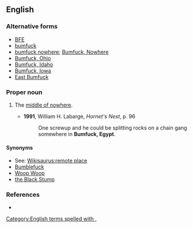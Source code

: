 ==English==

===Alternative forms===
* [[BFE]]
* [[bumfuck]]
* [[bumfuck nowhere]]; [[Bumfuck, Nowhere]]
* [[Bumfuck, Ohio]]
* [[Bumfuck, Idaho]]
* [[Bumfuck, Iowa]]
* [[East Bumfuck]]

===Proper noun===
{{en-proper noun|head=[[bumfuck|Bumfuck]], [[Egypt]]}}

# {{context|vulgar|idiomatic|US|originally|military slang|lang=en}} The [[middle of nowhere]].
#* '''1991''', William H. Labarge, ''Hornet's Nest'', p. 96
#*: One screwup and he could be splitting rocks on a chain gang somewhere in '''Bumfuck, Egypt'''.

====Synonyms====
* See: [[Wikisaurus:remote place]]
* [[Bumblefuck]]
* [[Woop Woop]] {{qualifier|Australia}}
* [[the Black Stump]] {{qualifier|Australia}}

===References===
* {{reference-book|author=Elting, John R., Dan Cragg, Ernest Deal|year=1984|title=A Dictionary of Soldier Talk|location=New York|publisher=Scribner|pages=p. 43}}

[[Category:English terms spelled with ,]]